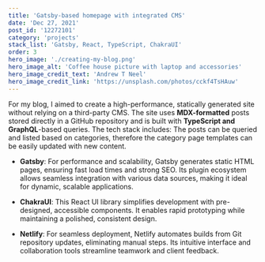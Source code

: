 ```yaml
---
title: 'Gatsby-based homepage with integrated CMS'
date: 'Dec 27, 2021'
post_id: '12272101'
category: 'projects'
stack_list: 'Gatsby, React, TypeScript, ChakraUI'
order: 3
hero_image: './creating-my-blog.png'
hero_image_alt: 'Coffee house picture with laptop and accessories'
hero_image_credit_text: 'Andrew T Neel'
hero_image_credit_link: 'https://unsplash.com/photos/cckf4TsHAuw'
---
```


For my blog, I aimed to create a high-performance, statically generated site without relying on a third-party CMS. The site uses **MDX-formatted** posts stored directly in a GitHub repository and is built with **TypeScript and GraphQL**-based queries. The tech stack includes:
The posts can be queried and listed based on categories, therefore the category page templates can be easily updated with new content.

- **Gatsby**: For performance and scalability, Gatsby generates static HTML pages, ensuring fast load times and strong SEO. Its plugin ecosystem allows seamless integration with various data sources, making it ideal for dynamic, scalable applications.

- **ChakraUI**: This React UI library simplifies development with pre-designed, accessible components. It enables rapid prototyping while maintaining a polished, consistent design.

- **Netlify**: For seamless deployment, Netlify automates builds from Git repository updates, eliminating manual steps. Its intuitive interface and collaboration tools streamline teamwork and client feedback.
